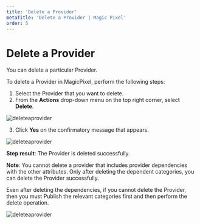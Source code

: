 ---
title: 'Delete a Provider'
metaTitle: 'Delete a Provider | Magic Pixel'
order: 5
---

# Delete a Provider

You can delete a particular Provider.

To delete a Provider in MagicPixel, perform the following steps:
1.	Select the Provider that you want to delete.
2.	From the **Actions** drop-down menu on the top right corner, select **Delete**.

![deleteaprovider](/images/providersimages/delete.png)

3.	Click **Yes** on the confirmatory message that appears.

![deleteaprovider](/images/providersimages/deleteconfirmatory.png)

**Step result**: The Provider is deleted successfully.

**Note**: You cannot delete a provider that includes provider dependencies with the other attributes. Only after deleting the dependent categories, you can delete the Provider successfully.

Even after deleting the dependencies, if you cannot delete the Provider, then you must Publish the relevant categories first and then perform the delete operation.

![deleteaprovider](/images/providersimages/providerdependencies.png)
